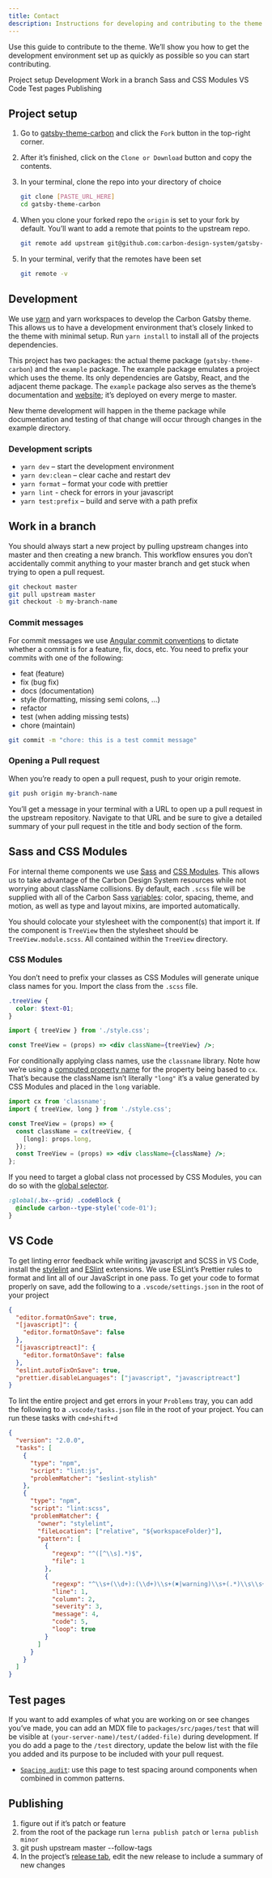 ```yaml
---
title: Contact
description: Instructions for developing and contributing to the theme
---
```


<PageDescription>


Use this guide to contribute to the theme. We’ll show you how to get the
development environment set up as quickly as possible so you can start
contributing.

</PageDescription>


<AnchorLinks>
  <AnchorLink>Project setup</AnchorLink>
  <AnchorLink>Development</AnchorLink>
  <AnchorLink>Work in a branch</AnchorLink>
  <AnchorLink>Sass and CSS Modules</AnchorLink>
  <AnchorLink>VS Code</AnchorLink>
  <AnchorLink>Test pages</AnchorLink>
  <AnchorLink>Publishing</AnchorLink>
</AnchorLinks>

## Project setup

1. Go to
   [gatsby-theme-carbon](https://github.com/carbon-design-system/gatsby-theme-carbon)
   and click the `Fork` button in the top-right corner.

1. After it’s finished, click on the `Clone or Download` button and copy the
   contents.

1. In your terminal, clone the repo into your directory of choice

   ```sh
   git clone [PASTE_URL_HERE]
   cd gatsby-theme-carbon
   ```

1. When you clone your forked repo the `origin` is set to your fork by default.
   You’ll want to add a remote that points to the upstream repo.

   ```sh
   git remote add upstream git@github.com:carbon-design-system/gatsby-theme-carbon.git
   ```

1. In your terminal, verify that the remotes have been set

   ```sh
   git remote -v
   ```

## Development

We use [yarn](https://yarnpkg.com/lang/en/docs/install/) and yarn workspaces to
develop the Carbon Gatsby theme. This allows us to have a development
environment that’s closely linked to the theme with minimal setup. Run
`yarn install` to install all of the projects dependencies.

This project has two packages: the actual theme package (`gatsby-theme-carbon`)
and the `example` package. The example package emulates a project which uses the
theme. Its only dependencies are Gatsby, React, and the adjacent theme package.
The `example` package also serves as the theme’s documentation and
[website](https://gatsby-theme-carbon.now.sh); it’s deployed on every merge to
master.

New theme development will happen in the theme package while documentation and
testing of that change will occur through changes in the example directory.

### Development scripts

- `yarn dev` – start the development environment
- `yarn dev:clean` – clear cache and restart dev
- `yarn format` – format your code with prettier
- `yarn lint` - check for errors in your javascript
- `yarn test:prefix` – build and serve with a path prefix

## Work in a branch

You should always start a new project by pulling upstream changes into master
and then creating a new branch. This workflow ensures you don’t accidentally
commit anything to your master branch and get stuck when trying to open a pull
request.

```sh
git checkout master
git pull upstream master
git checkout -b my-branch-name
```

### Commit messages

For commit messages we use
[Angular commit conventions](https://gist.github.com/stephenparish/9941e89d80e2bc58a153#allowed-type)
to dictate whether a commit is for a feature, fix, docs, etc. You need to prefix
your commits with one of the following:

- feat (feature)
- fix (bug fix)
- docs (documentation)
- style (formatting, missing semi colons, …)
- refactor
- test (when adding missing tests)
- chore (maintain)

```sh
git commit -m "chore: this is a test commit message"
```

### Opening a Pull request

When you’re ready to open a pull request, push to your origin remote.

```sh
git push origin my-branch-name
```

You’ll get a message in your terminal with a URL to open up a pull request in
the upstream repository. Navigate to that URL and be sure to give a detailed
summary of your pull request in the title and body section of the form.

## Sass and CSS Modules

For internal theme components we use
[Sass](https://sass-lang.com/documentation/syntax) and
[CSS Modules](https://github.com/css-modules/css-modules#css-modules). This
allows us to take advantage of the Carbon Design System resources while not
worrying about className collisions. By default, each `.scss` file will be
supplied with all of the Carbon Sass
[variables](https://github.com/carbon-design-system/carbon/blob/master/packages/components/src/globals/scss/_vars.scss):
color, spacing, theme, and motion, as well as type and layout mixins, are
imported automatically.

You should colocate your stylesheet with the component(s) that import it. If the
component is `TreeView` then the stylesheet should be `TreeView.module.scss`.
All contained within the `TreeView` directory.

### CSS Modules

You don’t need to prefix your classes as CSS Modules will generate unique class
names for you. Import the class from the `.scss` file.

```scss path=TreeView.module.scss
.treeView {
  color: $text-01;
}
```

```jsx path=TreeView.js
import { treeView } from './style.css';

const TreeView = (props) => <div className={treeView} />;
```

For conditionally applying class names, use the `classname` library. Note how
we’re using a
[computed property name](https://tylermcginnis.com/computed-property-names/) for
the property being based to `cx`. That’s because the className isn’t literally
`"long"` it’s a value generated by CSS Modules and placed in the `long`
variable.

```jsx path=TreeView.js
import cx from 'classname';
import { treeView, long } from './style.css';

const TreeView = (props) => {
  const className = cx(treeView, {
    [long]: props.long,
  });
  const TreeView = (props) => <div className={className} />;
};
```

If you need to target a global class not processed by CSS Modules, you can do so
with the
[global selector](https://github.com/css-modules/css-modules#exceptions).

```scss
:global(.bx--grid) .codeBlock {
  @include carbon--type-style('code-01');
}
```

## VS Code

To get linting error feedback while writing javascript and SCSS in VS Code,
install the
[stylelint](https://marketplace.visualstudio.com/items?itemName=shinnn.stylelint)
and
[ESlint](https://marketplace.visualstudio.com/items?itemName=dbaeumer.vscode-eslint)
extensions. We use ESLint’s Prettier rules to format and lint all of our
JavaScript in one pass. To get your code to format properly on save, add the
following to a `.vscode/settings.json` in the root of your project

```json path=.vscode/settings.json
{
  "editor.formatOnSave": true,
  "[javascript]": {
    "editor.formatOnSave": false
  },
  "[javascriptreact]": {
    "editor.formatOnSave": false
  },
  "eslint.autoFixOnSave": true,
  "prettier.disableLanguages": ["javascript", "javascriptreact"]
}
```

To lint the entire project and get errors in your `Problems` tray, you can add
the following to a `.vscode/tasks.json` file in the root of your project. You
can run these tasks with `cmd+shift+d`

```json path=.vscode/tasks.json
{
  "version": "2.0.0",
  "tasks": [
    {
      "type": "npm",
      "script": "lint:js",
      "problemMatcher": "$eslint-stylish"
    },
    {
      "type": "npm",
      "script": "lint:scss",
      "problemMatcher": {
        "owner": "stylelint",
        "fileLocation": ["relative", "${workspaceFolder}"],
        "pattern": [
          {
            "regexp": "^([^\\s].*)$",
            "file": 1
          },
          {
            "regexp": "^\\s+(\\d+):(\\d+)\\s+(✖|warning)\\s+(.*)\\s\\s+(.*)$",
            "line": 1,
            "column": 2,
            "severity": 3,
            "message": 4,
            "code": 5,
            "loop": true
          }
        ]
      }
    }
  ]
}
```

## Test pages

If you want to add examples of what you are working on or see changes you’ve
made, you can add an MDX file to `packages/src/pages/test` that will be visible
at `(your-server-name)/test/(added-file)` during development. If you do add a
page to the `/test` directory, update the below list with the file you added and
its purpose to be included with your pull request.

- [`Spacing audit`](/test/spacing-audit): use this page to test spacing around
  components when combined in common patterns.

## Publishing

1. figure out if it’s patch or feature
2. from the root of the package run `lerna publish patch` or
   `lerna publish minor`
3. git push upstream master --follow-tags
4. In the project’s
   [release tab](https://github.com/carbon-design-system/gatsby-theme-carbon/releases),
   edit the new release to include a summary of new changes
